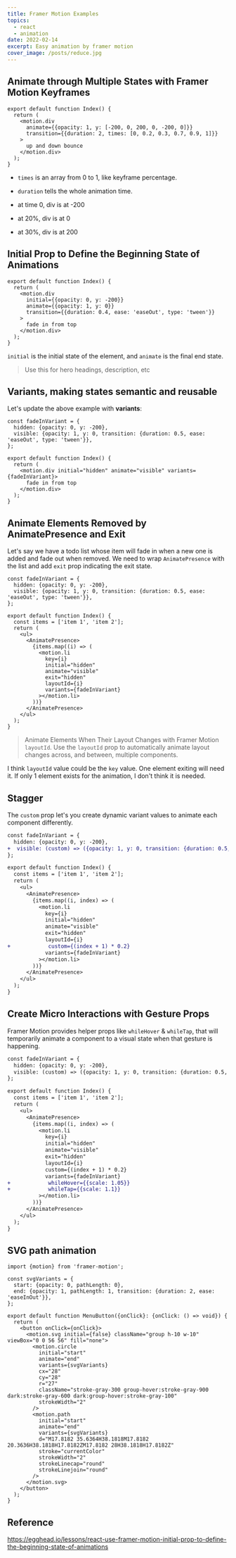 ```yaml
---
title: Framer Motion Examples
topics:
  - react
  - animation
date: 2022-02-14
excerpt: Easy animation by framer motion
cover_image: /posts/reduce.jpg
---
```


## Animate through Multiple States with Framer Motion Keyframes

```tsx
export default function Index() {
  return (
    <motion.div
      animate={{opacity: 1, y: [-200, 0, 200, 0, -200, 0]}}
      transition={{duration: 2, times: [0, 0.2, 0.3, 0.7, 0.9, 1]}}
    >
      up and down bounce
    </motion.div>
  );
}
```

- `times` is an array from 0 to 1, like keyframe percentage.
- `duration` tells the whole animation time.

- at time 0, div is at -200
- at 20%, div is at 0
- at 30%, div is at 200

## Initial Prop to Define the Beginning State of Animations

```tsx
export default function Index() {
  return (
    <motion.div
      initial={{opacity: 0, y: -200}}
      animate={{opacity: 1, y: 0}}
      transition={{duration: 0.4, ease: 'easeOut', type: 'tween'}}
    >
      fade in from top
    </motion.div>
  );
}
```

`initial` is the initial state of the element, and `animate` is the final end state.

> Use this for hero headings, description, etc

## Variants, making states semantic and reusable

Let's update the above example with **variants**:

```tsx
const fadeInVariant = {
  hidden: {opacity: 0, y: -200},
  visible: {opacity: 1, y: 0, transition: {duration: 0.5, ease: 'easeOut', type: 'tween'}},
};

export default function Index() {
  return (
    <motion.div initial="hidden" animate="visible" variants={fadeInVariant}>
      fade in from top
    </motion.div>
  );
}
```

## Animate Elements Removed by AnimatePresence and Exit

Let's say we have a todo list whose item will fade in when a new one is added and fade out when removed. We need to wrap
`AnimatePresence` with the list and add `exit` prop indicating the exit state.

```tsx
const fadeInVariant = {
  hidden: {opacity: 0, y: -200},
  visible: {opacity: 1, y: 0, transition: {duration: 0.5, ease: 'easeOut', type: 'tween'}},
};

export default function Index() {
  const items = ['item 1', 'item 2'];
  return (
    <ul>
      <AnimatePresence>
        {items.map((i) => (
          <motion.li
            key={i}
            initial="hidden"
            animate="visible"
            exit="hidden"
            layoutId={i}
            variants={fadeInVariant}
          ></motion.li>
        ))}
      </AnimatePresence>
    </ul>
  );
}
```

> Animate Elements When Their Layout Changes with Framer Motion `layoutId`. Use the `layoutId` prop to automatically
> animate layout changes across, and between, multiple components.

I think `layoutId` value could be the `key` value. One element exiting will need it. If only 1 element exists for the
animation, I don't think it is needed.

## Stagger

The `custom` prop let's you create dynamic variant values to animate each component differently.

```diff
const fadeInVariant = {
  hidden: {opacity: 0, y: -200},
+  visible: (custom) => ({opacity: 1, y: 0, transition: {duration: 0.5, ease: 'easeOut', type: 'tween', delay: custom}}),
};

export default function Index() {
  const items = ['item 1', 'item 2'];
  return (
    <ul>
      <AnimatePresence>
        {items.map((i, index) => (
          <motion.li
            key={i}
            initial="hidden"
            animate="visible"
            exit="hidden"
            layoutId={i}
+            custom={(index + 1) * 0.2}
            variants={fadeInVariant}
          ></motion.li>
        ))}
      </AnimatePresence>
    </ul>
  );
}
```

## Create Micro Interactions with Gesture Props

Framer Motion provides helper props like `whileHover` & `whileTap`, that will temporarily animate a component to a
visual state when that gesture is happening.

```diff
const fadeInVariant = {
  hidden: {opacity: 0, y: -200},
  visible: (custom) => ({opacity: 1, y: 0, transition: {duration: 0.5, ease: 'easeOut', type: 'tween', delay: custom}}),
};

export default function Index() {
  const items = ['item 1', 'item 2'];
  return (
    <ul>
      <AnimatePresence>
        {items.map((i, index) => (
          <motion.li
            key={i}
            initial="hidden"
            animate="visible"
            exit="hidden"
            layoutId={i}
            custom={(index + 1) * 0.2}
            variants={fadeInVariant}
+            whileHover={{scale: 1.05}}
+            whileTap={{scale: 1.1}}
          ></motion.li>
        ))}
      </AnimatePresence>
    </ul>
  );
}
```

## SVG path animation

```tsx
import {motion} from 'framer-motion';

const svgVariants = {
  start: {opacity: 0, pathLength: 0},
  end: {opacity: 1, pathLength: 1, transition: {duration: 2, ease: 'easeInOut'}},
};

export default function MenuButton({onClick}: {onClick: () => void}) {
  return (
    <button onClick={onClick}>
      <motion.svg initial={false} className="group h-10 w-10" viewBox="0 0 56 56" fill="none">
        <motion.circle
          initial="start"
          animate="end"
          variants={svgVariants}
          cx="28"
          cy="28"
          r="27"
          className="stroke-gray-300 group-hover:stroke-gray-900 dark:stroke-gray-600 dark:group-hover:stroke-gray-100"
          strokeWidth="2"
        />
        <motion.path
          initial="start"
          animate="end"
          variants={svgVariants}
          d="M17.8182 35.6364H38.1818M17.8182 20.3636H38.1818H17.8182ZM17.8182 28H38.1818H17.8182Z"
          stroke="currentColor"
          strokeWidth="2"
          strokeLinecap="round"
          strokeLinejoin="round"
        />
      </motion.svg>
    </button>
  );
}
```

## Reference

https://egghead.io/lessons/react-use-framer-motion-initial-prop-to-define-the-beginning-state-of-animations
